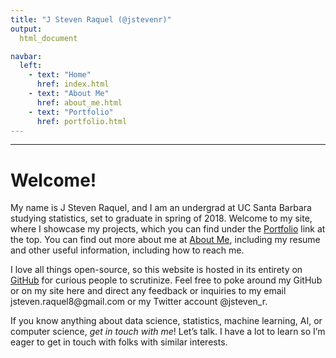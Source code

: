 ```yaml
---
title: "J Steven Raquel (@jstevenr)"
output:
  html_document

navbar:  
  left:
    - text: "Home"
      href: index.html
    - text: "About Me"
      href: about_me.html
    - text: "Portfolio"
      href: portfolio.html
---
```


----

# Welcome!

My name is J Steven Raquel, and I am an undergrad at UC Santa Barbara studying statistics, set to graduate in spring of 2018. Welcome to my site, where I showcase my projects, which you can find under the [Portfolio](https://jstevenr.github.io/website/portfolio.html) link at the top. You can find out more about me at [About Me](https://jstevenr.github.io/website/about_me.html), including my resume and other useful information, including how to reach me. 

I love all things open-source, so this website is hosted in its entirety on [GitHub](https://github.com/jstevenr/website) for curious people to scrutinize. Feel free to poke around my GitHub or on my site here and direct any feedback or inquiries to my email jsteven.raquel8@gmail.com or my Twitter account @jsteven_r.

If you know anything about data science, statistics, machine learning, AI, or computer science, *get in touch with me*! Let's talk. I have a lot to learn so I'm eager to get in touch with folks with similar interests.
